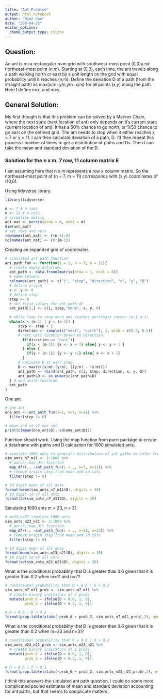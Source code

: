 ```yaml
---
title: "Ant Problem"
output: html_notebook
author: "Ryan Gan"
date: "208-04-26"
editor_options: 
  chunk_output_type: inline
---
```


## Question:

An ant is on a rectangular n×m grid with southwest-most point (0,0)a nd northeast-most point (n,m). Starting at (0,0), each time, the ant travels along a path walking north or east by a unit length on the grid with equal probability until it reaches (n,m). Define the deviation D of a path (from the straight path) as max(x/m−y/n,y/n−x/m) for all points (x,y) along the path. Here I define n=x, and m=y.

## General Solution:

My first thought is that this problem can be solved by a Markov Chain, where the next state (next location of ant) only depends on it's current state (current location of ant). It has a 50% chance to go north, or %50 chance to go east on the defined grid. The ant needs to stop when it either reaches x = 7 or y = 11. I can then calculate deviation of a path, D. I'd then repeat this process i number of times to get a distribution of paths and Ds. Then I can take the mean and standard deviation of the D. 

### Solution for the n x m, 7 row, 11 column matrix E

I am assuming here that n x m represents a row x column matrix. So the northeast-most point of (n = 7, m = 11) corresponds with (x,y) coordinates of (10,6).

Using tidyverse library.
```r
library(tidyverse)
```


```r
n <- 7 # n rows
m <- 11 # m cols
# visualize matrix
ant_mat <- matrix(nrow = n, ncol = m)
dim(ant_mat)
# set rows and cols
rownames(ant_mat) <- ((n-1):0)
colnames(ant_mat) <- (0:(m-1))
```

Creating an expanded grid of coordinates.
```r
# simulated ant path function
ant_path_fun <- function(i = 1, n = 7, m = 11){
  # create empty dataframe
  ant_path <- data.frame(matrix(nrow = 1, ncol = 6))
  # name columns
  colnames(ant_path) <- c("i", "step", "direction", "x", "y", "D")
  # define origin
  x <- y <- 0
  # define step
  step <- 0
  # set first values for ant path df
  ant_path[1,] <- c(i, step,"none", x, y, 0)

  # while loop to stop when ant reaches northeast corner (m-1,n-1)
  while(x < (m-1) | y < (n-1)) {
      step <- step + 1
      direction <- sample(c("east", "north"), 1, prob = c(0.5, 0.5)) 
      # next cell location based on direction
        if(direction == "east"){
          if(x < (m-1)) {x <- x + 1} else{ y <- y + 1 }
        } else {
          if(y < (n-1)) {y <- y +1} else{ x <- x + 1}
        }
      # calcuate D at each step
      D <- max(c((x/m)-(y/n), ((y/n) - (x/m))))
      ant_path <- rbind(ant_path, c(i, step, direction, x, y, D))
      ant_path$D <- as.numeric(ant_path$D)
  } # end while function
  ant_path
}
```

One ant.
```r
# one ant
one_ant <- ant_path_fun(i=1, n=7, m=11) %>% 
  filter(step != 0)

# mean and sd of one ant
print(c(mean(one_ant$D), sd(one_ant$D)))
```

Function should work. Using the map function from purrr package to create a dataframe with paths and D calcuation for 1000 simulated ants.

```r
# simulate 1000 ants to generate distribution of ant paths to infer from
sim_ants_n7_m11 <- 1:1000 %>% 
  # purrr::map_dfr function
  map_dfr(., ~ant_path_fun(i = ., n=7, m=11)) %>% 
  # remove origin step from mean and sd calc
  filter(step != 0)

# 10 digit mean of all ants
format(mean(sim_ants_n7_m11$D), digits = 10)
# 10 digit sd of all ants
format(sd(sim_ants_n7_m11$D), digits = 10)
```

Simulating 1000 ants m = 23, n = 31.


```r
# m=23,n=21 simulate 1000 ants 
sim_ants_m23_n21 <- 1:1000 %>% 
  # purrr::map_dfr function
  map_dfr(., ~ant_path_fun(i = ., n=21, m=23)) %>% 
  # remove origin step from mean and sd calc
  filter(step != 0)

# 10 digit mean of all ants
format(mean(sim_ants_m23_n21$D), digits = 10)
# 10 digit sd of all ants
format(sd(sim_ants_m23_n21$D), digits = 10)
```

What is the conditional probability that D is greater than 0.6 given that it is greater than 0.2 when m=11 and n=7?

```r
# conditional probability that D > 0.6 | D > 0.2
sim_ants_n7_m11_prob <- sim_ants_n7_m11 %>% 
  # create binary indicators of 2 probs
  mutate(prob_6 = ifelse(D > 0.6, 1, 0),
         prob_2 = ifelse(D > 0.2, 1, 0))

# D > 0.6 | D > 0.2
format(prop.table(xtabs(~prob_6 + prob_2, sim_ants_n7_m11_prob),2), nsmall=10)
```

What is the conditional probability that D is greater than 0.6 given that it is greater than 0.2 when m=23 and n=31?

```r
# conditional probability that D > 0.6 | D > 0.2
sim_ants_m23_n21_prob <- sim_ants_m23_n21 %>% 
  # create binary indicators of 2 probs
  mutate(prob_6 = ifelse(D > 0.6, 1, 0),
         prob_2 = ifelse(D > 0.2, 1, 0))

# D > 0.6 | D > 0.2
format(prop.table(xtabs(~prob_6 + prob_2, sim_ants_m23_n21_prob),2), nsmall = 10)
```

I think this answers the simulated ant path question. I could do some more complicated pooled estimates of mean and standard deviation accounting for ant paths, but that seems to complicate matters.